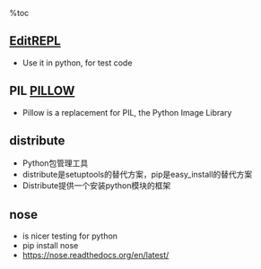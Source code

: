 %toc
== [[https://github.com/philipbjorge/EditREPL|EditREPL]] ==
*   Use it in python, for test code
== PIL  [[https://github.com/python-pillow/Pillow|PILLOW]] ==
*   Pillow is a replacement for PIL, the Python Image Library
== distribute ==
*   Python包管理工具
*   distribute是setuptools的替代方案，pip是easy_install的替代方案
*   Distribute提供一个安装python模块的框架
== nose ==
*   is nicer testing for python
*   pip install nose
*   https://nose.readthedocs.org/en/latest/
